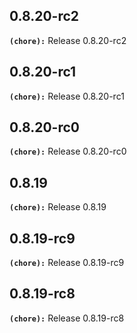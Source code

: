 ## 0.8.20-rc2
**`(chore):`** Release 0.8.20-rc2

## 0.8.20-rc1
**`(chore):`** Release 0.8.20-rc1

## 0.8.20-rc0
**`(chore):`** Release 0.8.20-rc0

## 0.8.19
**`(chore):`** Release 0.8.19

## 0.8.19-rc9
**`(chore):`** Release 0.8.19-rc9

## 0.8.19-rc8
**`(chore):`** Release 0.8.19-rc8


